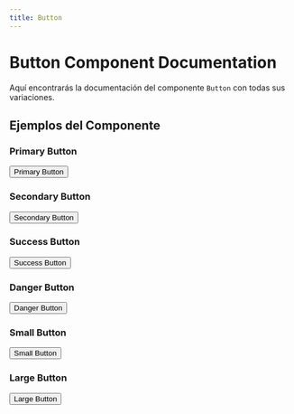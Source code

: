 ```yaml
---
title: Button
---
```


# Button Component Documentation

Aquí encontrarás la documentación del componente `Button` con todas sus variaciones.

## Ejemplos del Componente


### Primary Button

<Button variant="primary" size="medium">Primary Button</Button>

### Secondary Button

<Button variant="secondary" size="medium">Secondary Button</Button>

### Success Button

<Button variant="success" size="medium">Success Button</Button>

### Danger Button

<Button variant="danger" size="medium">Danger Button</Button>

### Small Button

<Button variant="primary" size="small">Small Button</Button>

### Large Button

<Button variant="primary" size="large">Large Button</Button>
